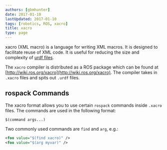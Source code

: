 ```yaml
---
authors: [gbmhunter]
date: 2017-01-10
lastUpdated: 2017-01-10
tags: [robotics, ROS, xacro]
title: xacro
type: page
---
```


xacro (XML macro) is a language for writing XML macros. It is designed to facilitate reuse of XML code. It is useful for reducing the size and complexity of [urdf files](http://wiki.ros.org/urdf).

The `xacro` compiler is distributed as a ROS package which can be found at [http://wiki.ros.org/xacro](http://wiki.ros.org/xacro). The compiler takes in `.xacro` files and spits out `.urdf` files.

## rospack Commands

The xacro format allows you to use certain `rospack` commands inside `.xacro` files. The commands are used in the following format:

```text
$(command args...)
```

Two commonly used commands are `find` and `arg`, e.g.:

```xml   
<foo value="$(find xacro)" />
<foo value="$(arg myvar)" />
```